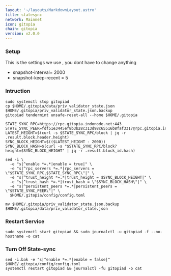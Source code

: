 ```yaml
---
layout: '~/layouts/MarkdownLayout.astro'
title: statesync
network: Mainnet
icon: gitopia
chain: gitopia
version: v2.0.0
---
```

### Setup
This is the settings we use , you dont have to change anything

- snapshot-interval= 2000
- snapshot-keep-recent = 5

### Intruction

```
sudo systemctl stop gitopiad
cp $HOME/.gitopia/data/priv_validator_state.json $HOME/.gitopia/priv_validator_state.json.backup
gitopiad tendermint unsafe-reset-all --home $HOME/.gitopia

STATE_SYNC_RPC=https://rpc.gitopia.indonode.net:443
STATE_SYNC_PEER=fdf51e3445ef8b3b28c313d98c65516b8faf3317@rpc.gitopia.indonode.net:26656
LATEST_HEIGHT=$(curl -s $STATE_SYNC_RPC/block | jq -r .result.block.header.height)
SYNC_BLOCK_HEIGHT=$(($LATEST_HEIGHT - 2000))
SYNC_BLOCK_HASH=$(curl -s "$STATE_SYNC_RPC/block?height=$SYNC_BLOCK_HEIGHT" | jq -r .result.block_id.hash)

sed -i \
  -e "s|^enable *=.*|enable = true|" \
  -e "s|^rpc_servers *=.*|rpc_servers = \"$STATE_SYNC_RPC,$STATE_SYNC_RPC\"|" \
  -e "s|^trust_height *=.*|trust_height = $SYNC_BLOCK_HEIGHT|" \
  -e "s|^trust_hash *=.*|trust_hash = \"$SYNC_BLOCK_HASH\"|" \
  -e "s|^persistent_peers *=.*|persistent_peers = \"$STATE_SYNC_PEER\"|" \
  $HOME/.gitopia/config/config.toml

mv $HOME/.gitopia/priv_validator_state.json.backup $HOME/.gitopia/data/priv_validator_state.json
```

### Restart Service
```
sudo systemctl start gitopiad && sudo journalctl -u gitopiad -f --no-hostname -o cat
```

### Turn Off State-sync
```
sed -i.bak -e "s|^enable *=.*|enable = false|" $HOME/.gitopia/config/config.toml
systemctl restart gitopiad && journalctl -fu gitopiad -o cat
```